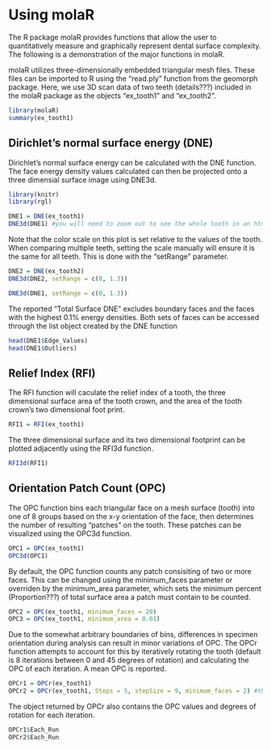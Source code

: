<!--
%\VignetteEngine{knitr::knitr}
%\VignetteIndexEntry{Using molaR}
-->

Using molaR
================
The R package molaR provides functions that allow the user to quantitatively measure and graphically represent dental surface complexity. The following is a demonstration of the major functions in molaR.

molaR utilizes three-dimensionally embedded triangular mesh files. These files can be imported to R using the "read.ply" function from the geomorph package. Here, we use 3D scan data of two teeth (details???) included in the molaR package as the objects "ex\_tooth1" and "ex\_tooth2".

```{r setup, message = FALSE}
library(molaR)
summary(ex_tooth1)
```

Dirichlet's normal surface energy (DNE)
----------------------------------
Dirichlet's normal surface energy can be calculated with the DNE function. The face energy density values calculated can then be projected onto a three dimensial surface image using DNE3d.

```{r webgl_setup, echo=FALSE}
library(knitr)
library(rgl)
```

```{r DNE_basic, webgl = TRUE}
DNE1 = DNE(ex_tooth1)
DNE3d(DNE1) #you will need to zoom out to see the whole tooth in an html graphics window
```

Note that the color scale on this plot is set relative to the values of the tooth. When comparing multiple teeth, setting the scale manually will ensure it is the same for all teeth. This is done with the "setRange" parameter.

```{r DNE_color_scale, webgl = TRUE}
DNE2 = DNE(ex_tooth2)
DNE3d(DNE2, setRange = c(0, 1.3))
```
```{r DNE_color_scale2, webgl = TRUE}
DNE3d(DNE1, setRange = c(0, 1.3))
```

The reported "Total Surface DNE" excludes boundary faces and the faces with the highest 0.1% energy densities. Both sets of faces can be accessed through the list object created by the DNE function

```{r DNE_object}
head(DNE1$Edge_Values)
head(DNE1$Outliers)
```

Relief Index (RFI)
---------------------
The RFI function will caculate the relief index of a tooth, the three dimensional surface area of the tooth crown, and the area of the tooth crown's two dimensional foot print.

```{r RFI_basic}
RFI1 = RFI(ex_tooth1)
```

The three dimensional surface and its two dimensional footprint can be plotted adjacently using the RFI3d function.

```{r RFI_plot, webgl = TRUE}
RFI3d(RFI1)
```

Orientation Patch Count (OPC)
------------------------
The OPC function bins each triangular face on a mesh surface (tooth) into one of 8 groups based on the x-y orientation of the face, then determines the number of resulting "patches" on the tooth. These patches can be visualized using the OPC3d function.

```{r OPC_basic, webgl = TRUE}
OPC1 = OPC(ex_tooth1)
OPC3d(OPC1)
```

By default, the OPC function counts any patch consisiting of two or more faces. This can be changed using the minimum\_faces parameter or overriden by the minimum\_area parameter, which sets the minimum percent (Proportion???) of total surface area a patch must contain to be counted.

```{r OPC_patch_count}
OPC2 = OPC(ex_tooth1, minimum_faces = 20)
OPC3 = OPC(ex_tooth1, minimum_area = 0.01)
```

Due to the somewhat arbitrary boundaries of bins, differences in specimen orientation during analysis can result in minor variations of OPC. The OPCr function attempts to account for this by iteratively rotating the tooth (default is 8 iterations between 0 and 45 degrees of rotation) and calculating the OPC of each iteration. A mean OPC is reported.

```{r OPCr}
OPCr1 = OPCr(ex_tooth1)
OPCr2 = OPCr(ex_tooth1, Steps = 5, stepSize = 9, minimum_faces = 2) #the minimum_faces and minimum_area parameters are passed to each iteration of OPC
```

The object returned by OPCr also contains the OPC values and degrees of rotation for each iteration.

```{r OPCr_structure}
OPCr1$Each_Run
OPCr2$Each_Run
```


